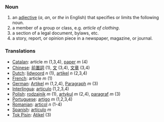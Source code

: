 ===Noun===

# an [[adjective]] (''a'', ''an'', or ''the'' in English) that specifies or limits the following noun.
# a member of a group or class, e.g. ''article of clothing''.
# a section of a legal document, bylaws, etc.
# a story, report, or opinion piece in a newspaper, magazine, or journal.

===Translations===
*[[Catalan]]: article ''m'' (1,3,4), [[paper]] ''m'' (4)
*[[Chinese]]: [[前置詞]] (1), [[文]] (3,4), [[文章]] (3,4)
*[[Dutch]]: [[lidwoord]] ''n'' (1), [[artikel]] ''n'' (2,3,4)
*[[French]]: article ''m'' (1)
*[[German]]: [[Artikel]] ''m'' (1,2,4), [[Paragraph]] ''m'' (3)
*[[Interlingua]]: [[articulo]] (1,2,3,4)
*[[Polish]]: [[rodzajnik]] ''m'' (1), [[artykul]] ''m'' (2,4), [[paragraf]] ''m'' (3)
*[[Portuguese]]: [[artigo]] ''m'' (1,2,3,4)
*[[Romanian]]: [[articol]] ''n'' (1-4)
*[[Spanish]]: [[artículo]] ''m''
*[[Tok Pisin]]: [[Atikel]] (3)